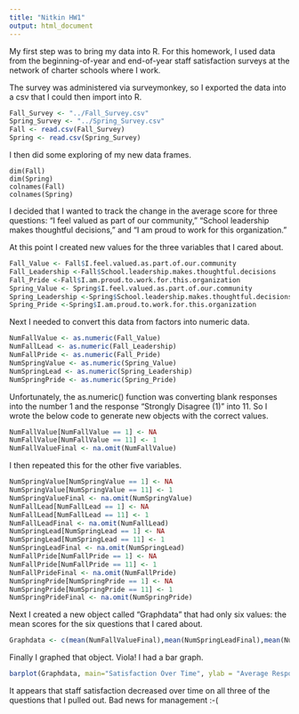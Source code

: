 ```yaml
---
title: "Nitkin HW1"
output: html_document
---
```


My first step was to bring my data into R. For this homework, I used data from the beginning-of-year and end-of-year staff satisfaction surveys at the network of charter schools where I work.

The survey was administered via surveymonkey, so I exported the data into a csv that
I could then import into R.

```r
Fall_Survey <- "../Fall_Survey.csv"
Spring_Survey <- "../Spring_Survey.csv"
Fall <- read.csv(Fall_Survey)
Spring <- read.csv(Spring_Survey)
```

I then did some exploring of my new data frames.

```
dim(Fall)
dim(Spring)
colnames(Fall)
colnames(Spring)
```

I decided that I wanted to track the change in the average score for three questions:
"I feel valued as part of our community," "School leadership makes thoughtful decisions," and "I am proud to work for this organization."

At this point I created new values for the three variables that I cared about.

```r
Fall_Value <- Fall$I.feel.valued.as.part.of.our.community
Fall_Leadership <-Fall$School.leadership.makes.thoughtful.decisions
Fall_Pride <-Fall$I.am.proud.to.work.for.this.organization
Spring_Value <- Spring$I.feel.valued.as.part.of.our.community
Spring_Leadership <-Spring$School.leadership.makes.thoughtful.decisions
Spring_Pride <-Spring$I.am.proud.to.work.for.this.organization
```

Next I needed to convert this data from factors into numeric data.

```r
NumFallValue <- as.numeric(Fall_Value)
NumFallLead <- as.numeric(Fall_Leadership)
NumFallPride <- as.numeric(Fall_Pride)
NumSpringValue <- as.numeric(Spring_Value)
NumSpringLead <- as.numeric(Spring_Leadership)
NumSpringPride <- as.numeric(Spring_Pride)
```

Unfortunately, the as.numeric() function was converting blank responses into the number 1 and the response "Strongly Disagree (1)" into 11. So I wrote the below code to generate new objects with the correct values.

```r
NumFallValue[NumFallValue == 1] <- NA
NumFallValue[NumFallValue == 11] <- 1
NumFallValueFinal <- na.omit(NumFallValue)
```

I then repeated this for the other five variables.

```r
NumSpringValue[NumSpringValue == 1] <- NA
NumSpringValue[NumSpringValue == 11] <- 1
NumSpringValueFinal <- na.omit(NumSpringValue)
NumFallLead[NumFallLead == 1] <- NA
NumFallLead[NumFallLead == 11] <- 1
NumFallLeadFinal <- na.omit(NumFallLead)
NumSpringLead[NumSpringLead == 1] <- NA
NumSpringLead[NumSpringLead == 11] <- 1
NumSpringLeadFinal <- na.omit(NumSpringLead)
NumFallPride[NumFallPride == 1] <- NA
NumFallPride[NumFallPride == 11] <- 1
NumFallPrideFinal <- na.omit(NumFallPride)
NumSpringPride[NumSpringPride == 1] <- NA
NumSpringPride[NumSpringPride == 11] <- 1
NumSpringPrideFinal <- na.omit(NumSpringPride)
```

Next I created a new object called "Graphdata" that had only six values: the mean scores for the six questions that I cared about.

```r
Graphdata <- c(mean(NumFallValueFinal),mean(NumSpringLeadFinal),mean(NumFallPrideFinal),mean(NumSpringPrideFinal),mean(NumFallLeadFinal),mean(NumSpringLeadFinal))
```

Finally I graphed that object. Viola! I had a bar graph.

```r
barplot(Graphdata, main="Satisfaction Over Time", ylab = "Average Response Score", names.arg=c("I feel valued - Fall", "I feel valued - Spring", "Principal is thoughtful - Fall", "Principal is thoughtful - Spring", "I am proud - Fall", "I am proud - Spring"),las=2, col=c("darkblue","red"), beside=TRUE, cex.names=0.5, ylim=c(0,10))
```

It appears that staff satisfaction decreased over time on all three of the questions that I pulled out. Bad news for management :-(
